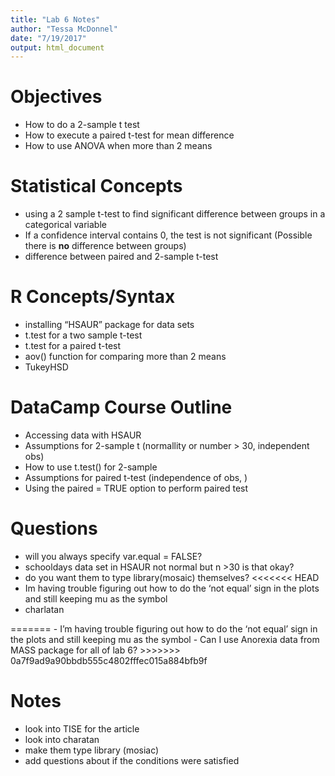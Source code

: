 ```yaml
---
title: "Lab 6 Notes"
author: "Tessa McDonnel"
date: "7/19/2017"
output: html_document
---
```



# Objectives
- How to do a 2-sample t test 
- How to execute a paired t-test for mean difference
- How to use ANOVA when more than 2 means

# Statistical Concepts
- using a 2 sample t-test to find significant difference between groups in a categorical variable
- If a confidence interval contains 0, the test is not significant (Possible there is **no** difference between groups)
- difference between paired and 2-sample t-test

# R Concepts/Syntax
- installing "HSAUR" package for data sets
- t.test for a two sample t-test
- t.test for a paired t-test
- aov() function for comparing more than 2 means
- TukeyHSD

# DataCamp Course Outline
- Accessing data with HSAUR
- Assumptions for 2-sample t (normallity or number > 30, independent obs)
- How to use t.test() for 2-sample
- Assumptions for paired t-test (independence of obs, )
- Using the paired = TRUE option to perform paired test


# Questions
- will you always specify var.equal = FALSE?
- schooldays data set in HSAUR not normal but n >30 is that okay?
- do you want them to type library(mosaic) themselves?
<<<<<<< HEAD
- Im having trouble figuring out how to do the 'not equal' sign in the plots and still keeping mu as the symbol
- charlatan

=======
- I'm having trouble figuring out how to do the 'not equal' sign in the plots and still keeping mu as the symbol
- Can I use Anorexia data from MASS package for all of lab 6?
>>>>>>> 0a7f9ad9a90bbdb555c4802fffec015a884bfb9f


# Notes
- look into TISE for the article 
- look into charatan
- make them type library (mosiac)
- add questions about if the conditions were satisfied
